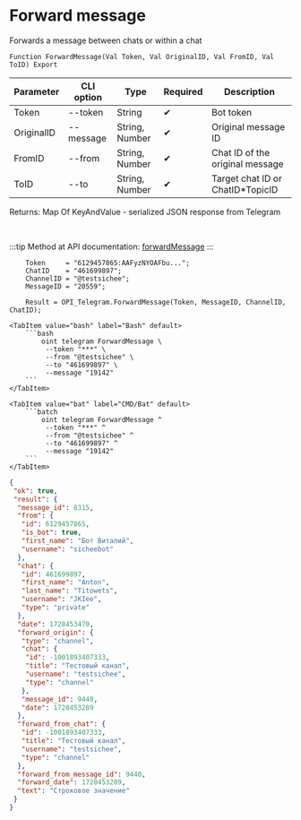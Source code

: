 ﻿---
sidebar_position: 11
description: Forward message and other functions to work with Telegram in the Open Integration Package, a free open-source integration library for 1C:Enterprise 8, OneScript and CLI
keywords: [1C, 1С, 1С:Enterprise, 1С:Enterprise 8.3, API, Integration, Services, Exchange, OneScript, CLI, Telegram]
---


# Forward message
 Forwards a message between chats or within a chat



`Function ForwardMessage(Val Token, Val OriginalID, Val FromID, Val ToID) Export`

  | Parameter | CLI option | Type | Required | Description |
  |-|-|-|-|-|
  | Token | --token | String | &#x2714; | Bot token |
  | OriginalID | --message | String, Number | &#x2714; | Original message ID |
  | FromID | --from | String, Number | &#x2714; | Chat ID of the original message |
  | ToID | --to | String, Number | &#x2714; | Target chat ID or ChatID*TopicID |

  
  Returns:  Map Of KeyAndValue - serialized JSON response from Telegram

<br/>

:::tip
Method at API documentation: [forwardMessage](https://core.telegram.org/bots/api#forwardmessage)
:::
<br/>



```bsl title="1C:Enterprise/OneScript code example"
    Token     = "6129457865:AAFyzNYOAFbu...";
    ChatID    = "461699897";
    ChannelID = "@testsichee";
    MessageID = "20559";

    Result = OPI_Telegram.ForwardMessage(Token, MessageID, ChannelID, ChatID);
```
 

 <Tabs>
  
    <TabItem value="bash" label="Bash" default>
        ```bash
            oint telegram ForwardMessage \
             --token "***" \
             --from "@testsichee" \
             --to "461699897" \
             --message "19142"
        ```
    </TabItem>
  
    <TabItem value="bat" label="CMD/Bat" default>
        ```batch
            oint telegram ForwardMessage ^
             --token "***" ^
             --from "@testsichee" ^
             --to "461699897" ^
             --message "19142"
        ```
    </TabItem>
</Tabs>


```json title="Result"
{
 "ok": true,
 "result": {
  "message_id": 8315,
  "from": {
   "id": 6129457865,
   "is_bot": true,
   "first_name": "Бот Виталий",
   "username": "sicheebot"
  },
  "chat": {
   "id": 461699897,
   "first_name": "Anton",
   "last_name": "Titowets",
   "username": "JKIee",
   "type": "private"
  },
  "date": 1728453470,
  "forward_origin": {
   "type": "channel",
   "chat": {
    "id": -1001893407333,
    "title": "Тестовый канал",
    "username": "testsichee",
    "type": "channel"
   },
   "message_id": 9440,
   "date": 1728453289
  },
  "forward_from_chat": {
   "id": -1001893407333,
   "title": "Тестовый канал",
   "username": "testsichee",
   "type": "channel"
  },
  "forward_from_message_id": 9440,
  "forward_date": 1728453289,
  "text": "Строковое значение"
 }
}
```
